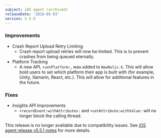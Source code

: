 ```yaml
---
subject: iOS agent (archived)
releaseDate: '2016-05-03'
version: 5.5.0
---
```


### Improvements

* Crash Report Upload Retry Limiting
  * Crash report upload retries will now be limited. This is to prevent crashes from being queued eternally.
* Platform Tracking
  * A new API, `+setPlatform:`, was added to `NewRelic.h`. This will allow bold users to set which platform their app is built with (for example, Unity, Xamarin, React, etc.). This will allow for additional features in the future.

### Fixes

* Insights API Improvements
  * `+recordEvent:withAttributes:` and `+setAttribute:withValue:` will no longer block the calling thread.

This release is no longer available due to compatibility issues. See [iOS agent release v5.5.1 notes](https://docs.newrelic.com/docs/release-notes/mobile-release-notes/ios-release-notes/ios-agent-551) for more details.
